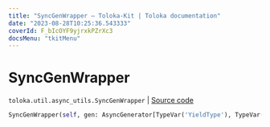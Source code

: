 ```yaml
---
title: "SyncGenWrapper — Toloka-Kit | Toloka documentation"
date: "2023-08-28T10:25:36.543333"
coverId: F_bIcOYF9yjrxkPZrXc3
docsMenu: "tkitMenu"
---
```


# SyncGenWrapper

`toloka.util.async_utils.SyncGenWrapper` | [Source code](https://github.com/Toloka/toloka-kit/blob/v1.2.1/src/util/async_utils.py#L337)

```python
SyncGenWrapper(self, gen: AsyncGenerator[TypeVar('YieldType'), TypeVar('SendType')])
```